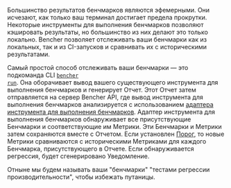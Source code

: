Большинство результатов бенчмарков являются эфемерными.
Они исчезают, как только ваш терминал достигает предела прокрутки.
Некоторые инструменты для выполнения бенчмарков позволяют кэшировать результаты, но большинство из них делают это только локально.
Bencher позволяет отслеживать ваши бенчмарки как из локальных, так и из CI-запусков и сравнивать их с историческими результатами.

Самый простой способ отслеживать ваши бенчмарки — это подкоманда CLI <code><a href="/ru/docs/explanation/bencher-run/">bencher run</a></code>.
Она оборачивает вывод вашего существующего инструмента для выполнения бенчмарков и генерирует Отчет.
Этот Отчет затем отправляется на сервер Bencher API,
где вывод инструмента для выполнения бенчмарков анализируется с использованием [адаптера инструмента для выполнения бенчмарков](/ru/docs/explanation/adapters/).
Адаптер инструмента для выполнения бенчмарков обнаруживает все присутствующие Бенчмарки и соответствующие им Метрики.
Эти Бенчмарки и Метрики затем сохраняются вместе с Отчетом.
Если установлен [Порог](/ru/docs/explanation/thresholds/),
то новые Метрики сравниваются с историческими Метриками для каждого Бенчмарка, присутствующего в Отчете.
Если обнаруживается регрессия, будет сгенерировано Уведомление.

Отныне мы будем называть ваши "бенчмарки" "тестами регрессии производительности", чтобы избежать путаницы.